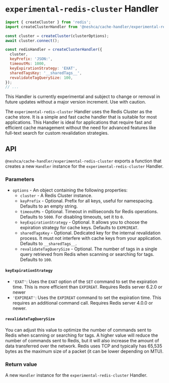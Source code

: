
# `experimental-redis-cluster` Handler

```js
import { createCluster } from 'redis';
import createClusterHandler from '@neshca/cache-handler/experimental-redis-cluster';

const cluster = createCluster(clusterOptions);
await cluster.connect();

const redisHandler = createClusterHandler({
  cluster,
  keyPrefix: 'JSON:',
  timeoutMs: 1000,
  keyExpirationStrategy: 'EXAT',
  sharedTagsKey: '__sharedTags__',
  revalidateTagQuerySize: 100,
});
// ...
```

<Callout type="warning" emoji="⚠️">
  This Handler is currently experimental and subject to change or removal in future updates without a major version
  increment. Use with caution.
</Callout>

The `experimental-redis-cluster` Handler uses the Redis Cluster as the cache store. It is a simple and fast cache handler that is suitable for most applications. This Handler is ideal for applications that require fast and efficient cache management without the need for advanced features like full-text search for custom revalidation strategies.

## API

`@neshca/cache-handler/experimental-redis-cluster` exports a function that creates a new `Handler` instance for the `experimental-redis-cluster` Handler.

### Parameters

- `options` - An object containing the following properties:
  - `cluster` - A Redis Cluster instance.
  - `keyPrefix` - Optional. Prefix for all keys, useful for namespacing. Defaults to an empty string.
  - `timeoutMs` - Optional. Timeout in milliseconds for Redis operations. Defaults to `5000`. For disabling timeouts, set it to `0`.
  - `keyExpirationStrategy` - Optional. It allows you to choose the expiration strategy for cache keys. Defaults to `EXPRIREAT`.
  - `sharedTagsKey` - Optional. Dedicated key for the internal revalidation process. It must not interfere with cache keys from your application. Defaults to `__sharedTags__`.
  - `revalidateTagQuerySize` - Optional. The number of tags in a single query retrieved from Redis when scanning or searching for tags. Defaults to `100`.

#### `keyExpirationStrategy`

- `'EXAT'`: Uses the `EXAT` option of the `SET` command to set the expiration time. This is more efficient than `EXPIREAT`. Requires Redis server 6.2.0 or newer
- `'EXPIREAT'`: Uses the `EXPIREAT` command to set the expiration time. This requires an additional command call. Requires Redis server 4.0.0 or newer.

#### `revalidateTagQuerySize`

You can adjust this value to optimize the number of commands sent to Redis when scanning or searching for tags. A higher value will reduce the number of commands sent to Redis, but it will also increase the amount of data transferred over the network. Redis uses TCP and typically has 65,535 bytes as the maximum size of a packet (it can be lower depending on MTU).

### Return value

A new `Handler` instance for the `experimental-redis-cluster` Handler.
